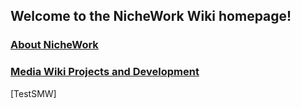 ==Welcome to the NicheWork Wiki homepage!==

===[https://web.nichework.com/wiki/NicheWork:About About NicheWork]===

===[https://web.nichework.com/wiki/MediaWiki_Projects_and_Development Media Wiki Projects and Development]===

[TestSMW]
